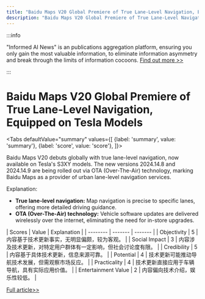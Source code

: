 ```yaml
---
title: "Baidu Maps V20 Global Premiere of True Lane-Level Navigation, Equipped on Tesla Models"
description: "Baidu Maps V20 Global Premiere of True Lane-Level Navigation, Equipped on Tesla Models"
---
```



:::info

"Informed AI News" is an publications aggregation platform, ensuring you only gain the most valuable information, to eliminate information asymmetry and break through the limits of information cocoons.  [Find out more >>](/)

:::

# Baidu Maps V20 Global Premiere of True Lane-Level Navigation, Equipped on Tesla Models


<Tabs
	defaultValue="summary"
	values={[
	{label: 'summary', value: 'summary'},
	{label: 'score', value: 'score'},
]}>
<TabItem value="summary">


Baidu Maps V20 debuts globally with true lane-level navigation, now available on Tesla's S3XY models. The new versions 2024.14.8 and 2024.14.9 are being rolled out via OTA (Over-The-Air) technology, marking Baidu Maps as a provider of urban lane-level navigation services.

Explanation:
- **True lane-level navigation:** Map navigation is precise to specific lanes, offering more detailed driving guidance.
- **OTA (Over-The-Air) technology:** Vehicle software updates are delivered wirelessly over the internet, eliminating the need for in-store upgrades.
</TabItem>
<TabItem value="score">
	| Scores     | Value   | Explanation |
	| -------- | ------- | ------- |
	| Objectivity  | 5    | 内容基于技术更新事实，无明显偏颇，较为客观。    |
	| Social Impact | 3     | 内容涉及技术更新，对特定用户群体有一定影响，但社会讨论度有限。    |
	| Credibility    | 5    | 内容基于具体技术更新，信息来源可靠。    |
	| Potential    | 4    | 技术更新可能推动导航技术发展，但需观察市场反应。    |
	| Practicality    | 4    | 技术更新直接应用于车辆导航，具有实际应用价值。    |
	| Entertainment Value    | 2    | 内容偏向技术介绍，娱乐性较低。    |
</TabItem>
</Tabs>

[Full article>>](https://readhub.cn/topic/8aDvT1PSZCg)

